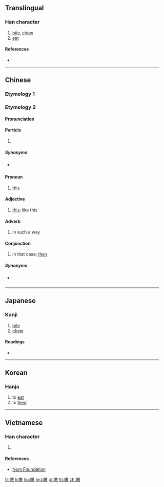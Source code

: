 {{character info/new}}
==Translingual==

===Han character===
{{Han char|rn=30|rad=口|as=12|sn=15|four=68040|canj=RMJK|ids=⿰口敢}}

# [[bite]], [[chew]]
# [[eat]]

====References====
* {{Han ref|kx=0208.190|dkj=04299|dj=0431.140|hdz=10679.100|uh=5649|ud=22089|bh=E4FC|bd=58620}}

----

==Chinese==
{{attention|zh|does Han etym "phonetic series" and Middle/Old Chinese data belong to the "variant of 啖" sense?}}
 
===Etymology 1===
{{zh-see|啖|v}}

===Etymology 2===
{{zh-forms|alt=咁}}

====Pronunciation====
{{zh-pron
|c=gam2
|mc=
|oc=
|cat=part,pron,a,adv,con
}}

====Particle====
{{zh-particle}}

# {{lb|zh|Cantonese}} {{non-gloss definition|attached to form adverbs}}
#: {{zh-x|佢 慢慢{maan6-2} 噉 行。|He walks slow'''ly'''.|C-GZ}}

=====Synonyms=====
* {{q|Mandarin}} {{zh-l|地}}

====Pronoun====
{{zh-pronoun}}

# {{lb|zh|Cantonese}} [[this]]
#: {{zh-x|噉 唔 得 㗎！|'''This''' will not work!|C-GZ}}

====Adjective====
{{zh-adj}}

# {{lb|zh|Cantonese}} [[this]]; like this
#: {{zh-x|佢 係 一 個 噉 嘅 人。|He is '''this''' kind of person.|C-GZ}}

====Adverb====
{{zh-adv}}

# {{lb|zh|Cantonese}} in such a way
#: {{zh-x|將 朱古力 當{dong3} 飯 噉 食|to eat chocolate as if it was a meal|C-GZ}}

====Conjunction====
{{zh-con}}

# {{lb|zh|Cantonese}} in that case; [[then]]
#: {{zh-x|噉 我 返去 先 啦。|I'll be leaving first '''then'''.|C-GZ}}

=====Synonyms=====
* {{q|Mandarin}} {{zh-l|那}}

----

==Japanese==

===Kanji===
{{ja-kanji|grade=|rs=口12}}

# [[bite]]
# [[chew]]

====Readings====
* {{ja-readings|on=[[たん]] (tan), [[だん]] (dan)|kun=[[くらう]] (kurau), [[くらわす]] (kurawasu)}}

----

==Korean==

===Hanja===
{{ko-hanja|hangeul=담|rv=dam|mr=tam}}

# to [[eat]]
# to [[feed]]

----

==Vietnamese==

===Han character===
{{vi-hantu|[[đạm]], [[dám]], [[hám]], [[ngoảm]]|rs=口12}}

# {{defn|lang=vi|sort=口12}}

====References====
* [http://nomfoundation.org/common/nom_details.php?codepoint=5649 Nom Foundation]

[[fr:噉]]
[[li:噉]]
[[hu:噉]]
[[mg:噉]]
[[pl:噉]]
[[th:噉]]
[[zh:噉]]